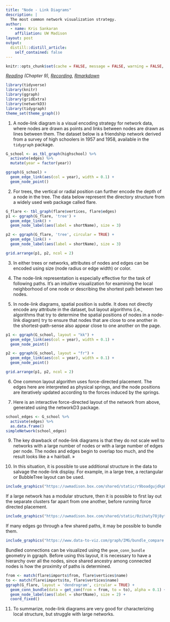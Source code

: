 ```yaml
---
title: "Node - Link Diagrams"
description: |
  The most common network visualization strategy.
author:
  - name: Kris Sankaran
    affiliation: UW Madison
layout: post
output:
  distill::distill_article:
    self_contained: false
---
```


```r
knitr::opts_chunk$set(cache = FALSE, message = FALSE, warning = FALSE, echo = TRUE)
```

_[Reading](https://search.library.wisc.edu/catalog/9911196629502121) (Chapter 9), [Recording](https://mediaspace.wisc.edu/media/Week%208%20%5B2%5D%20Node%20-%20Link%20Diagrams/1_3kbgjvps), [Rmarkdown](https://github.com/krisrs1128/stat436_s24/blob/main/notes/2024-12-27-week08-02.Rmd)_

```r
library(tidyverse)
library(knitr)
library(ggraph)
library(gridExtra)
library(networkD3)
library(tidygraph)
theme_set(theme_graph())
```

1. A node-link diagram is a visual encoding strategy for network data, where
nodes are drawn as points and links between nodes are drawn as lines between
them. The dataset below is a friendship network derived from a survey of high
schoolers in 1957 and 1958, available in the `tidygraph` package.

```r
G_school <- as_tbl_graph(highschool) %>%
  activate(edges) %>%
  mutate(year = factor(year))

ggraph(G_school) +
  geom_edge_link(aes(col = year), width = 0.1) +
  geom_node_point()
```

2. For trees, the vertical or radial position can further encode the depth of a
node in the tree. The data below represent the directory structure from a widely
used web package called flare.

```r
G_flare <- tbl_graph(flare$vertices, flare$edges)
p1 <- ggraph(G_flare, 'tree') + 
  geom_edge_link() +
  geom_node_label(aes(label = shortName), size = 3)

p2 <- ggraph(G_flare, 'tree', circular = TRUE) + 
  geom_edge_link() +
  geom_node_label(aes(label = shortName), size = 3)

grid.arrange(p1, p2, ncol = 2)
```

3. In either trees or networks, attributes of nodes and edges can be encoded
using size (node radius or edge width) or color.

4. The node-link representation is especially effective for the task of
following paths. It’s an intuitive visualization for examining the local
neighborhood of one node or describing the shortest path between two nodes.

5. In node-link diagrams, spatial position is subtle. It does not directly
encode any attribute in the dataset, but layout algorithms (i.e., algorithms
that try to determine the spatial positions of nodes in a node-link diagram) try
to ensure that nodes that are close to one another in the shortest-path-sense
also appear close to one another on the page.

```r
p1 <- ggraph(G_school, layout = "kk") +
  geom_edge_link(aes(col = year), width = 0.1) +
  geom_node_point()

p2 <- ggraph(G_school, layout = "fr") +
  geom_edge_link(aes(col = year), width = 0.1) +
  geom_node_point()

grid.arrange(p1, p2, ncol = 2)
```


6. One common layout algorithm uses force-directed placement. The edges here are
interpreted as physical springs, and the node positions are iteratively updated
according to the forces induced by the springs.

7. Here is an interactive force-directed layout of the network from above,
generated using the networkD3 package.

```r
school_edges <- G_school %>%
  activate(edges) %>%
  as.data.frame()
simpleNetwork(school_edges)
```

9. The key drawback of node-link diagrams is that they do not scale well to
networks with a large number of nodes or with a large number of edges per node.
The nodes and edges begin to overlap too much, and the result looks like a
« hairball. »

10. In this situation, it is possible to use additional structure in the data to
salvage the node-link display. For example, in a large tree, a rectangular or
BubbleTree layout can be used.
	
	
```r
include_graphics("https://uwmadison.box.com/shared/static/r9boadgujdkp0xy3hk23n6j2ri13yh6h.png")
```
	
If a large network has a modular structure, then it is possible to first lay out the separate clusters far apart from one another, before running force directed placement.
	
```r
include_graphics("https://uwmadison.box.com/shared/static/0zihaty78j8ytmdjwlqetbxpjzbrz8k6.png")
```

If many edges go through a few shared paths, it may be possible to bundle them.

```r
include_graphics("https://www.data-to-viz.com/graph/IMG/bundle_compare.png")
```

Bundled connections can be visualized using the `geom_conn_bundle` geometry in
ggraph. Before using this layout, it is necessary to have a hierarchy over all
the nodes, since shared ancestry among connected nodes is how the proximity of
paths is determined.
	
```r
from <- match(flare$imports$from, flare$vertices$name)
to <- match(flare$imports$to, flare$vertices$name)
ggraph(G_flare, layout = 'dendrogram', circular = TRUE) + 
  geom_conn_bundle(data = get_con(from = from, to = to), alpha = 0.1) + 
  geom_node_label(aes(label = shortName), size = 2) +
  coord_fixed()
```
	
11. To summarize, node-link diagrams are very good for characterizing local
structure, but struggle with large networks.
